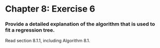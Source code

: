 Chapter 8: Exercise 6
=====================

### Provide a detailed explanation of the algorithm that is used to fit a regression tree.

Read section 8.1.1, including Algorithm 8.1.
